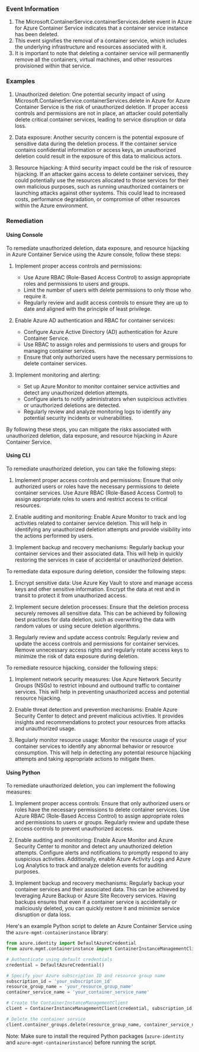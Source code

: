 
### Event Information

1. The Microsoft.ContainerService.containerServices.delete event in Azure for Azure Container Service indicates that a container service instance has been deleted.
2. This event signifies the removal of a container service, which includes the underlying infrastructure and resources associated with it.
3. It is important to note that deleting a container service will permanently remove all the containers, virtual machines, and other resources provisioned within that service.


### Examples

1. Unauthorized deletion: One potential security impact of using Microsoft.ContainerService.containerServices.delete in Azure for Azure Container Service is the risk of unauthorized deletion. If proper access controls and permissions are not in place, an attacker could potentially delete critical container services, leading to service disruption or data loss.

2. Data exposure: Another security concern is the potential exposure of sensitive data during the deletion process. If the container service contains confidential information or access keys, an unauthorized deletion could result in the exposure of this data to malicious actors.

3. Resource hijacking: A third security impact could be the risk of resource hijacking. If an attacker gains access to delete container services, they could potentially use the resources allocated to those services for their own malicious purposes, such as running unauthorized containers or launching attacks against other systems. This could lead to increased costs, performance degradation, or compromise of other resources within the Azure environment.

### Remediation

#### Using Console

To remediate unauthorized deletion, data exposure, and resource hijacking in Azure Container Service using the Azure console, follow these steps:

1. Implement proper access controls and permissions:
   - Use Azure RBAC (Role-Based Access Control) to assign appropriate roles and permissions to users and groups.
   - Limit the number of users with delete permissions to only those who require it.
   - Regularly review and audit access controls to ensure they are up to date and aligned with the principle of least privilege.

2. Enable Azure AD authentication and RBAC for container services:
   - Configure Azure Active Directory (AD) authentication for Azure Container Service.
   - Use RBAC to assign roles and permissions to users and groups for managing container services.
   - Ensure that only authorized users have the necessary permissions to delete container services.

3. Implement monitoring and alerting:
   - Set up Azure Monitor to monitor container service activities and detect any unauthorized deletion attempts.
   - Configure alerts to notify administrators when suspicious activities or unauthorized deletions are detected.
   - Regularly review and analyze monitoring logs to identify any potential security incidents or vulnerabilities.

By following these steps, you can mitigate the risks associated with unauthorized deletion, data exposure, and resource hijacking in Azure Container Service.

#### Using CLI

To remediate unauthorized deletion, you can take the following steps:

1. Implement proper access controls and permissions: Ensure that only authorized users or roles have the necessary permissions to delete container services. Use Azure RBAC (Role-Based Access Control) to assign appropriate roles to users and restrict access to critical resources.

2. Enable auditing and monitoring: Enable Azure Monitor to track and log activities related to container service deletion. This will help in identifying any unauthorized deletion attempts and provide visibility into the actions performed by users.

3. Implement backup and recovery mechanisms: Regularly backup your container services and their associated data. This will help in quickly restoring the services in case of accidental or unauthorized deletion.

To remediate data exposure during deletion, consider the following steps:

1. Encrypt sensitive data: Use Azure Key Vault to store and manage access keys and other sensitive information. Encrypt the data at rest and in transit to protect it from unauthorized access.

2. Implement secure deletion processes: Ensure that the deletion process securely removes all sensitive data. This can be achieved by following best practices for data deletion, such as overwriting the data with random values or using secure deletion algorithms.

3. Regularly review and update access controls: Regularly review and update the access controls and permissions for container services. Remove unnecessary access rights and regularly rotate access keys to minimize the risk of data exposure during deletion.

To remediate resource hijacking, consider the following steps:

1. Implement network security measures: Use Azure Network Security Groups (NSGs) to restrict inbound and outbound traffic to container services. This will help in preventing unauthorized access and potential resource hijacking.

2. Enable threat detection and prevention mechanisms: Enable Azure Security Center to detect and prevent malicious activities. It provides insights and recommendations to protect your resources from attacks and unauthorized usage.

3. Regularly monitor resource usage: Monitor the resource usage of your container services to identify any abnormal behavior or resource consumption. This will help in detecting any potential resource hijacking attempts and taking appropriate actions to mitigate them.

#### Using Python

To remediate unauthorized deletion, you can implement the following measures:

1. Implement proper access controls: Ensure that only authorized users or roles have the necessary permissions to delete container services. Use Azure RBAC (Role-Based Access Control) to assign appropriate roles and permissions to users or groups. Regularly review and update these access controls to prevent unauthorized access.

2. Enable auditing and monitoring: Enable Azure Monitor and Azure Security Center to monitor and detect any unauthorized deletion attempts. Configure alerts and notifications to promptly respond to any suspicious activities. Additionally, enable Azure Activity Logs and Azure Log Analytics to track and analyze deletion events for auditing purposes.

3. Implement backup and recovery mechanisms: Regularly backup your container services and their associated data. This can be achieved by leveraging Azure Backup or Azure Site Recovery services. Having backups ensures that even if a container service is accidentally or maliciously deleted, you can quickly restore it and minimize service disruption or data loss.

Here's an example Python script to delete an Azure Container Service using the `azure-mgmt-containerinstance` library:

```python
from azure.identity import DefaultAzureCredential
from azure.mgmt.containerinstance import ContainerInstanceManagementClient

# Authenticate using default credentials
credential = DefaultAzureCredential()

# Specify your Azure subscription ID and resource group name
subscription_id = 'your_subscription_id'
resource_group_name = 'your_resource_group_name'
container_service_name = 'your_container_service_name'

# Create the ContainerInstanceManagementClient
client = ContainerInstanceManagementClient(credential, subscription_id)

# Delete the container service
client.container_groups.delete(resource_group_name, container_service_name)
```

Note: Make sure to install the required Python packages (`azure-identity` and `azure-mgmt-containerinstance`) before running the script.

